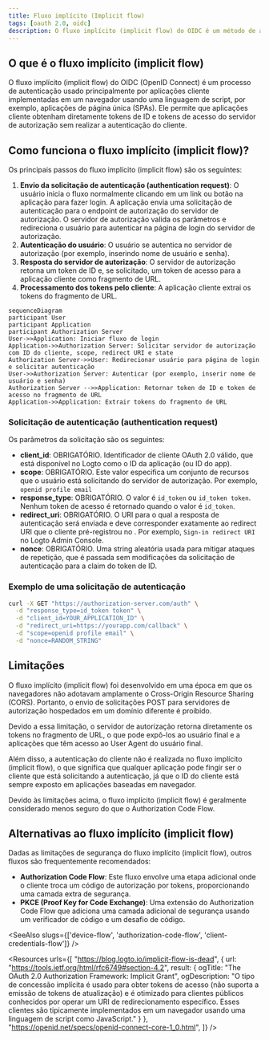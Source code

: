 ```yaml
---
title: Fluxo implícito (Implicit flow)
tags: [oauth 2.0, oidc]
description: O fluxo implícito (implicit flow) do OIDC é um método de autenticação para SPAs, permitindo que recebam rapidamente tokens diretamente do servidor de autorização. Embora simplifique o processo ao eliminar a necessidade de um servidor backend, ele apresenta menor segurança devido à exposição do token na URL.
---
```


## O que é o fluxo implícito (implicit flow)

O fluxo implícito (implicit flow) do OIDC (OpenID Connect) é um processo de autenticação usado principalmente por aplicações cliente implementadas em um navegador usando uma linguagem de script, por exemplo, aplicações de página única (SPAs). Ele permite que aplicações cliente obtenham diretamente tokens de ID e tokens de acesso do servidor de autorização sem realizar a autenticação do cliente.

## Como funciona o fluxo implícito (implicit flow)?

Os principais passos do fluxo implícito (implicit flow) são os seguintes:

1. **Envio da solicitação de autenticação (authentication request)**: O usuário inicia o fluxo normalmente clicando em um link ou botão na aplicação para fazer login. A aplicação envia uma solicitação de autenticação para o endpoint de autorização do servidor de autorização. O servidor de autorização valida os parâmetros e redireciona o usuário para autenticar na página de login do servidor de autorização.
2. **Autenticação do usuário**: O usuário se autentica no servidor de autorização (por exemplo, inserindo nome de usuário e senha).
3. **Resposta do servidor de autorização**: O servidor de autorização retorna um token de ID e, se solicitado, um token de acesso para a aplicação cliente como fragmento de URL.
4. **Processamento dos tokens pelo cliente**: A aplicação cliente extrai os tokens do fragmento de URL.

```mermaid
sequenceDiagram
participant User
participant Application
participant Authorization Server
User->>Application: Iniciar fluxo de login
Application->>Authorization Server: Solicitar servidor de autorização com ID do cliente, scope, redirect URI e state
Authorization Server->>User: Redirecionar usuário para página de login e solicitar autenticação
User->>Authorization Server: Autenticar (por exemplo, inserir nome de usuário e senha)
Authorization Server -->>Application: Retornar token de ID e token de acesso no fragmento de URL
Application->>Application: Extrair tokens do fragmento de URL
```

### Solicitação de autenticação (authentication request)

Os parâmetros da solicitação são os seguintes:
- **client_id**: OBRIGATÓRIO. Identificador de cliente OAuth 2.0 válido, que está disponível no Logto como o ID da aplicação (ou ID do app).
- **scope**: OBRIGATÓRIO. Este valor especifica um conjunto de recursos que o usuário está solicitando do servidor de autorização. Por exemplo, `openid profile email`
- **response_type**: OBRIGATÓRIO. O valor é `id_token` ou `id_token token`. Nenhum token de acesso é retornado quando o valor é `id_token`.
- **redirect_uri**: OBRIGATÓRIO. O URI para o qual a resposta de autenticação será enviada e deve corresponder exatamente ao redirect URI que o cliente pré-registrou no <Ref slug="openid-connect" headingId="openid-provider-op" />. Por exemplo, `Sign-in redirect URI` no Logto Admin Console.
- **nonce**: OBRIGATÓRIO. Uma string aleatória usada para mitigar ataques de repetição, que é passada sem modificações da solicitação de autenticação para a claim do token de ID.

### Exemplo de uma solicitação de autenticação

```bash
curl -X GET "https://authorization-server.com/auth" \
  -d "response_type=id_token token" \
  -d "client_id=YOUR_APPLICATION_ID" \
  -d "redirect_uri=https://yourapp.com/callback" \
  -d "scope=openid profile email" \
  -d "nonce=RANDOM_STRING"
```

## Limitações

O fluxo implícito (implicit flow) foi desenvolvido em uma época em que os navegadores não adotavam amplamente o Cross-Origin Resource Sharing (CORS). Portanto, o envio de solicitações POST para servidores de autorização hospedados em um domínio diferente é proibido.

Devido a essa limitação, o servidor de autorização retorna diretamente os tokens no fragmento de URL, o que pode expô-los ao usuário final e a aplicações que têm acesso ao User Agent do usuário final.

Além disso, a autenticação do cliente não é realizada no fluxo implícito (implicit flow), o que significa que qualquer aplicação pode fingir ser o cliente que está solicitando a autenticação, já que o ID do cliente está sempre exposto em aplicações baseadas em navegador.

Devido às limitações acima, o fluxo implícito (implicit flow) é geralmente considerado menos seguro do que o Authorization Code Flow.

## Alternativas ao fluxo implícito (implicit flow)

Dadas as limitações de segurança do fluxo implícito (implicit flow), outros fluxos são frequentemente recomendados:
- **Authorization Code Flow**: Este fluxo envolve uma etapa adicional onde o cliente troca um código de autorização por tokens, proporcionando uma camada extra de segurança.
- **PKCE (Proof Key for Code Exchange)**: Uma extensão do Authorization Code Flow que adiciona uma camada adicional de segurança usando um verificador de código e um desafio de código.

<SeeAlso slugs={['device-flow', 'authorization-code-flow', 'client-credentials-flow']} />

<Resources
  urls={[
    "https://blog.logto.io/implicit-flow-is-dead",
    {
      url: "https://tools.ietf.org/html/rfc6749#section-4.2",
      result: {
        ogTitle: "The OAuth 2.0 Authorization Framework: Implicit Grant",
        ogDescription: "O tipo de concessão implícita é usado para obter tokens de acesso (não suporta a emissão de tokens de atualização) e é otimizado para clientes públicos conhecidos por operar um URI de redirecionamento específico. Esses clientes são tipicamente implementados em um navegador usando uma linguagem de script como JavaScript."
      }
    },
    "https://openid.net/specs/openid-connect-core-1_0.html",
  ]}
/>